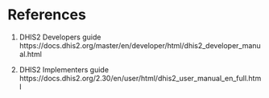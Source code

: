 # References {-}


1. DHIS2 Developers guide
https://docs.dhis2.org/master/en/developer/html/dhis2_developer_manual.html

2. DHIS2 Implementers guide
https://docs.dhis2.org/2.30/en/user/html/dhis2_user_manual_en_full.html
